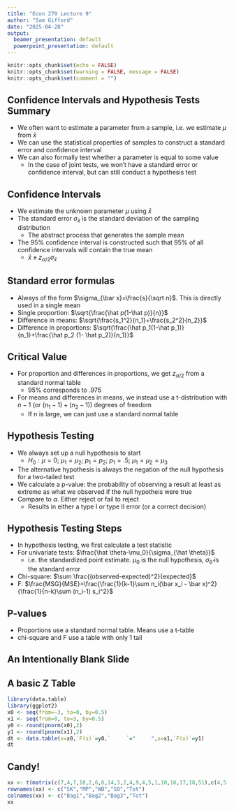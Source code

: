 ```yaml
---
title: "Econ 270 Lecture 9"
author: "Sam Gifford"
date: "2025-04-28"
output:
  beamer_presentation: default
  powerpoint_presentation: default
---
```



```r
knitr::opts_chunk$set(echo = FALSE)
knitr::opts_chunk$set(warning = FALSE, message = FALSE) 
knitr::opts_chunk$set(comment = "")
```

## Confidence Intervals and Hypothesis Tests Summary

* We often want to estimate a parameter from a sample, i.e. we estimate $\mu$ from $\bar x$
* We can use the statistical properties of samples to construct a standard error and confidence interval
* We can also formally test whether a parameter is equal to some value
    * In the case of joint tests, we won't have a standard error or confidence interval, but can still conduct a hypothesis test
    
## Confidence Intervals

* We estimate the unknown parameter $\mu$ using $\bar x$
* The standard error $\sigma_{\bar x}$ is the standard deviation of the sampling distribution
    * The abstract process that generates the sample mean
* The 95\% confidence interval is constructed such that 95\% of all confidence intervals will contain the true mean
    * $\bar x \pm z_{\alpha/2} \sigma_{\bar x}$
    
## Standard error formulas

* Always of the form $\sigma_{\bar x}=\frac{s}{\sqrt n}$. This is directly used in a single mean
* Single proportion: $\sqrt{\frac{\hat p(1-\hat p)}{n}}$
* Difference in means: $\sqrt{\frac{s_1^2}{n_1}+\frac{s_2^2}{n_2}}$
* Difference in proportions: $\sqrt{\frac{\hat p_1(1-\hat p_1)}{n_1}+\frac{\hat p_2 (1- \hat p_2)}{n_1}}$

## Critical Value

* For proportion and differences in proportions, we get $z_{\alpha/2}$ from a standard normal table
    * $95\%$ corresponds to $.975$
* For means and differences in means, we instead use a t-distribution with $n-1$ (or $(n_1-1)+(n_2-1)$) degrees of freedom
    * If n is large, we can just use a standard normal table
   
## Hypothesis Testing

* We always set up a null hypothesis to start
    * $H_0: \mu=0; \ \mu_1=\mu_2;\  p_1=p_2;\  p_1=.5;\ \mu_1=\mu_2=\mu_3$
* The alternative hypothesis is always the negation of the null hypothesis for a two-tailed test
* We calculate a p-value: the probability of observing a result at least as extreme as what we observed if the null hypotheis were true
* Compare to $\alpha$. Either reject or fail to reject
   * Results in either a type I or type II error (or a correct decision)

## Hypothesis Testing Steps

* In hypothesis testing, we first calculate a test statistic
* For univariate tests: $\frac{\hat \theta-\mu_0}{\sigma_{\hat \theta}}$
    * i.e. the standardized point estimate. $\mu_0$ is the null hypothesis, $\sigma_{\hat \theta}$ is the standard error
* Chi-square: $\sum \frac{(observed-expected)^2}{expected}$
* F: $\frac{MSG}{MSE}=\frac{\frac{1}{k-1}\sum n_i(\bar x_i -  \bar x)^2}{\frac{1}{n-k}\sum (n_i-1) s_i^2}$

## P-values

* Proportions use a standard normal table. Means use a t-table
* chi-square and F use a table with only 1 tail

## An Intentionally Blank Slide

## A basic Z Table

```r
library(data.table)
library(ggplot2)
x0 <- seq(from=-3, to=0, by=0.5)
x1 <- seq(from=0, to=3, by=0.5)
y0 <- round(pnorm(x0),2)
y1 <- round(pnorm(x1),2)
dt <- data.table(x=x0,`F(x)`=y0,`     `="     ",x=x1,`F(x)`=y1)
dt
```

## Candy!

```r
xx <- t(matrix(c(7,4,7,18,2,6,6,14,3,2,4,9,4,5,1,10,16,17,18,51),c(4,5)))
rownames(xx) <- c("SK","MP","WB","SO","Tot")
colnames(xx) <- c("Bag1","Bag2","Bag3","Tot")
xx
```